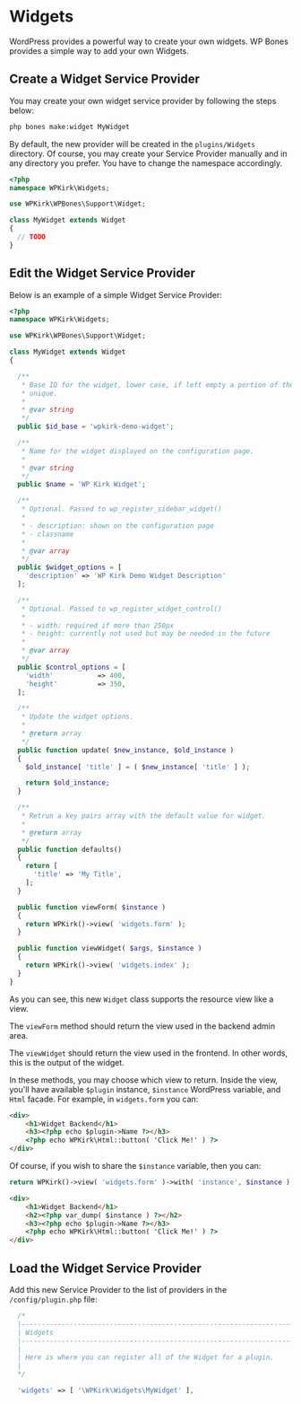 
# Widgets

WordPress provides a powerful way to create your own widgets. WP Bones provides a simple way to add your own Widgets.

## Create a Widget Service Provider

You may create your own widget service provider by following the steps below:

```sh copy
php bones make:widget MyWidget
```

By default, the new provider will be created in the `plugins/Widgets` directory. Of course, you may create your Service Provider manually and in any directory you prefer. You have to change the namespace accordingly.

```php filename="/plugin/Widgets/MyWidget.php" copy
<?php
namespace WPKirk\Widgets;

use WPKirk\WPBones\Support\Widget;

class MyWidget extends Widget
{
  // TODO
}
```

## Edit the Widget Service Provider 

Below is an example of a simple Widget Service Provider:

```php filename="/plugin/Widgets/MyWidget.php" copy
<?php
namespace WPKirk\Widgets;

use WPKirk\WPBones\Support\Widget;

class MyWidget extends Widget
{

  /**
   * Base ID for the widget, lower case, if left empty a portion of the widget's class name will be used. Has to be
   * unique.
   *
   * @var string
   */
  public $id_base = 'wpkirk-demo-widget';

  /**
   * Name for the widget displayed on the configuration page.
   *
   * @var string
   */
  public $name = 'WP Kirk Widget';

  /**
   * Optional. Passed to wp_register_sidebar_widget()
   *
   * - description: shown on the configuration page
   * - classname
   *
   * @var array
   */
  public $widget_options = [
    'description' => 'WP Kirk Demo Widget Description'
  ];

  /**
   * Optional. Passed to wp_register_widget_control()
   *
   * - width: required if more than 250px
   * - height: currently not used but may be needed in the future
   *
   * @var array
   */
  public $control_options = [
    'width'           => 400,
    'height'          => 350,
  ];

  /**
   * Update the widget options.
   *
   * @return array
   */
  public function update( $new_instance, $old_instance )
  {
    $old_instance[ 'title' ] = ( $new_instance[ 'title' ] );

    return $old_instance;
  }

  /**
   * Retrun a key pairs array with the default value for widget.
   *
   * @return array
   */
  public function defaults()
  {
    return [
      'title' => 'My Title',
    ];
  }

  public function viewForm( $instance )
  {
    return WPKirk()->view( 'widgets.form' );
  }

  public function viewWidget( $args, $instance )
  {
    return WPKirk()->view( 'widgets.index' );
  }
}
```
As you can see, this new `Widget` class supports the resource view like a view.

The `viewForm` method should return the view used in the backend admin area.

The `viewWidget` should return the view used in the frontend. In other words, this is the output of the widget.

In these methods, you may choose which view to return. Inside the view, you'll have available `$plugin` instance, `$instance` WordPress variable, and `Html` facade. For example, in `widgets.form` you can:

```html copy
<div>
	<h1>Widget Backend</h1>
	<h3><?php echo $plugin->Name ?></h3>
	<?php echo WPKirk\Html::button( 'Click Me!' ) ?>
</div>
```

Of course, if you wish to share the `$instance` variable, then you can:

```php copy
return WPKirk()->view( 'widgets.form' )->with( 'instance', $instance );
```

```html copy
<div>
	<h1>Widget Backend</h1>
	<h2><?php var_dump( $instance ) ?></h2>
	<h3><?php echo $plugin->Name ?></h3>
	<?php echo WPKirk\Html::button( 'Click Me!' ) ?>
</div>
```

## Load the Widget Service Provider

Add this new Service Provider to the list of providers in the `/config/plugin.php` file:

```php filename="config/plugin.php" copy
  /*
  |--------------------------------------------------------------------------
  | Widgets
  |--------------------------------------------------------------------------
  |
  | Here is where you can register all of the Widget for a plugin.
  |
  */

  'widgets' => [ '\WPKirk\Widgets\MyWidget' ],
```
